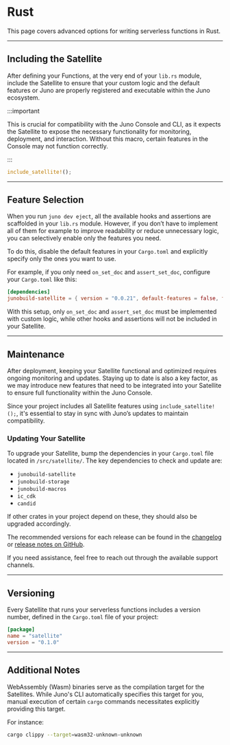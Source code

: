 # Rust

This page covers advanced options for writing serverless functions in Rust.

---

## Including the Satellite

After defining your Functions, at the very end of your `lib.rs` module, include the Satellite to ensure that your custom logic and the default features or Juno are properly registered and executable within the Juno ecosystem.

:::important

This is crucial for compatibility with the Juno Console and CLI, as it expects the Satellite to expose the necessary functionality for monitoring, deployment, and interaction. Without this macro, certain features in the Console may not function correctly.

:::

```rust
include_satellite!();
```

---

## Feature Selection

When you run `juno dev eject`, all the available hooks and assertions are scaffolded in your `lib.rs` module. However, if you don’t have to implement all of them for example to improve readability or reduce unnecessary logic, you can selectively enable only the features you need.

To do this, disable the default features in your `Cargo.toml` and explicitly specify only the ones you want to use.

For example, if you only need `on_set_doc` and `assert_set_doc`, configure your `Cargo.toml` like this:

```toml
[dependencies]
junobuild-satellite = { version = "0.0.21", default-features = false, features = ["on_set_doc", "assert_set_doc"] }
```

With this setup, only `on_set_doc` and `assert_set_doc` must be implemented with custom logic, while other hooks and assertions will not be included in your Satellite.

---

## Maintenance

After deployment, keeping your Satellite functional and optimized requires ongoing monitoring and updates. Staying up to date is also a key factor, as we may introduce new features that need to be integrated into your Satellite to ensure full functionality within the Juno Console.

Since your project includes all Satellite features using `include_satellite!();`, it's essential to stay in sync with Juno’s updates to maintain compatibility.


<Caution />

### Updating Your Satellite

To upgrade your Satellite, bump the dependencies in your `Cargo.toml` file located in `/src/satellite/`. The key dependencies to check and update are:

- `junobuild-satellite`
- `junobuild-storage`
- `junobuild-macros`
- `ic_cdk`
- `candid`

If other crates in your project depend on these, they should also be upgraded accordingly.

The recommended versions for each release can be found in the [changelog](/changelog) or [release notes on GitHub](https://github.com/junobuild/juno/releases).

If you need assistance, feel free to reach out through the available support channels.

---

## Versioning

Every Satellite that runs your serverless functions includes a version number, defined in the `Cargo.toml` file of your project:

```toml
[package]
name = "satellite"
version = "0.1.0"
```


<Versioning />

---

## Additional Notes

WebAssembly (Wasm) binaries serve as the compilation target for the Satellites. While Juno's CLI automatically specifies this target for you, manual execution of certain `cargo` commands necessitates explicitly providing this target.

For instance:

```bash
cargo clippy --target=wasm32-unknown-unknown
```
